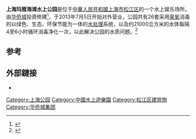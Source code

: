 {{expand|time=2013-07-10T17:11:16+00:00}}

'''上海玛雅海滩水上公园'''是位于[[中華人民共和國|中華人民共和國]][[上海市|上海市]][[松江区|松江区]]的一个水上娱乐场所，由[[华侨城|华侨城]]投資修建<ref>{{cite news |title=上海佘山国家旅游度假区成立20周年 |url=http://www.sh.gov.cn/nw2/nw2314/nw2315/nw31406/u21aw1060746.html }}{{Dead link}}</ref>，于2013年7月5日开始对外营业，公园共有26套采用[[臭氧|臭氧]]消毒的以绿色、生态、环保节能为一体的[[水处理|水处理]]系统，以及约21000立方米的水体每隔4至6小时循环消毒净化一次，以此解决公园的水质问题。<ref>{{cite news|url=http://www.shanghai.gov.cn/shanghai/node2314/node2315/node18454/u21ai765453.html|title=上海玛雅海滩水公园开业盛典隆重举行|publisher=中国上海|date=2013年7月8日|accessdate=2013-07-11|archive-date=2013-07-13|archive-url=https://web.archive.org/web/20130713091029/http://www.shanghai.gov.cn/shanghai/node2314/node2315/node18454/u21ai765453.html|dead-url=no}}</ref>

==参考==
<references/>
==外部鏈接==
*{{official|http://sh.playamaya.cn/}}
[[Category:上海公园|Category:上海公园]]
[[Category:中國水上遊樂園|Category:中國水上遊樂園]]
[[Category:松江区建筑物|Category:松江区建筑物]]
[[Category:华侨城集团|Category:华侨城集团]]
